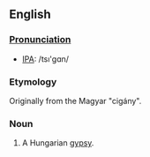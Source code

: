 ==English==
===[[Pronunciation]]===
*[[w:International Phonetic Alphabet|IPA]]: /ts&#305;'g&#593;n/
===Etymology===
Originally from the Magyar "cigány".
===Noun===
#A Hungarian [[gypsy]].